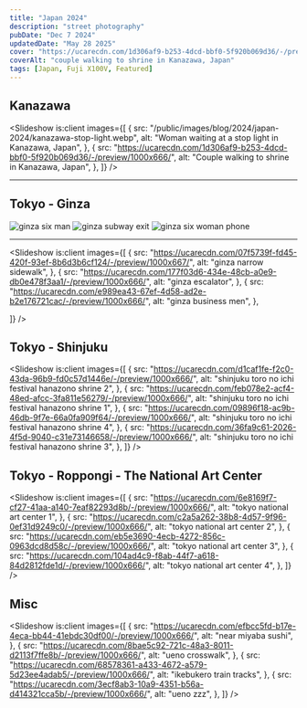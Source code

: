 ```yaml
---
title: "Japan 2024"
description: "street photography"
pubDate: "Dec 7 2024"
updatedDate: "May 28 2025"
cover: "https://ucarecdn.com/1d306af9-b253-4dcd-bbf0-5f920b069d36/-/preview/1000x666/"
coverAlt: "couple walking to shrine in Kanazawa, Japan"
tags: [Japan, Fuji X100V, Featured]
---
```



## Kanazawa

<Slideshow
  is:client
  images={[
    {
      src: "/public/images/blog/2024/japan-2024/kanazawa-stop-light.webp",
      alt: "Woman waiting at a stop light in Kanazawa, Japan",
    },
    {
      src: "https://ucarecdn.com/1d306af9-b253-4dcd-bbf0-5f920b069d36/-/preview/1000x666/",
      alt: "Couple walking to shrine in Kanazawa, Japan",
    },
  ]}
/>

---

## Tokyo - Ginza

<ImageSlider>

![ginza six man](https://ucarecdn.com/e8e163d7-c5c7-49e1-b29d-86ef2239dc1e/-/preview/666x1000/)
![ginza subway exit](https://ucarecdn.com/7135d2c7-4c8e-4422-8c3a-958b0ceba663/-/preview/812x1000/)
![ginza six woman phone](https://ucarecdn.com/7679a5ed-aa2f-43b6-b333-aa42061ca2f5/-/preview/666x1000/)

</ImageSlider>

---

<Slideshow
  is:client
  images={[
    {
      src: "https://ucarecdn.com/07f5739f-fd45-420f-93ef-8b6d3b6cf124/-/preview/1000x667/",
      alt: "ginza narrow sidewalk",
    },
    {
      src: "https://ucarecdn.com/177f03d6-434e-48cb-a0e9-db0e478f3aa1/-/preview/1000x666/",
      alt: "ginza escalator",
    },
    {
      src: "https://ucarecdn.com/e989ea43-67ef-4d58-ad2e-b2e176721cac/-/preview/1000x666/",
      alt: "ginza business men",
    },

]}
/>

## Tokyo - Shinjuku

<Slideshow
  is:client
  images={[
    {
      src: "https://ucarecdn.com/d1caf1fe-f2c0-43da-96b9-fd0c57d1446e/-/preview/1000x666/",
      alt: "shinjuku toro no ichi festival hanazono shrine 2",
    },
    {
      src: "https://ucarecdn.com/feb078e2-acf4-48ed-afcc-3fa811e56279/-/preview/1000x666/",
      alt: "shinjuku toro no ichi festival hanazono shrine 1",
    },
    {
      src: "https://ucarecdn.com/09896f18-ac9b-46db-9f7e-66a0fa909f64/-/preview/1000x666/",
      alt: "shinjuku toro no ichi festival hanazono shrine 4",
    },
    {
      src: "https://ucarecdn.com/36fa9c61-2026-4f5d-9040-c31e73146658/-/preview/1000x666/",
      alt: "shinjuku toro no ichi festival hanazono shrine 3",
    },
  ]}
/>

## Tokyo - Roppongi - The National Art Center

<Slideshow
  is:client
  images={[
    {
      src: "https://ucarecdn.com/6e8169f7-cf27-41aa-a140-7eaf82293d8b/-/preview/1000x666/",
      alt: "tokyo national art center 1",
    },
    {
      src: "https://ucarecdn.com/c2a5a262-38b8-4d57-9f96-0ef31d9249c0/-/preview/1000x666/",
      alt: "tokyo national art center 2",
    },
    {
      src: "https://ucarecdn.com/eb5e3690-4ecb-4272-856c-0963dcd8d58c/-/preview/1000x666/",
      alt: "tokyo national art center 3",
    },
    {
      src: "https://ucarecdn.com/104ad4c9-f8ab-44f7-a618-84d2812fde1d/-/preview/1000x666/",
      alt: "tokyo national art center 4",
    },
  ]}
/>

## Misc

<Slideshow
  is:client
  images={[
    {
      src: "https://ucarecdn.com/efbcc5fd-b17e-4eca-bb44-41ebdc30df00/-/preview/1000x666/",
      alt: "near miyaba sushi",
    },
    {
      src: "https://ucarecdn.com/8bae5c92-721c-48a3-8011-d2113f7ffe8b/-/preview/1000x666/",
      alt: "ueno crosswalk",
    },
    {
      src: "https://ucarecdn.com/68578361-a433-4672-a579-5d23ee4adab5/-/preview/1000x666/",
      alt: "ikebukero train tracks",
    },
    {
      src: "https://ucarecdn.com/3ecf8ab3-10a9-4351-b56a-d414321cca5b/-/preview/1000x666/",
      alt: "ueno zzz",
    },
  ]}
/>
